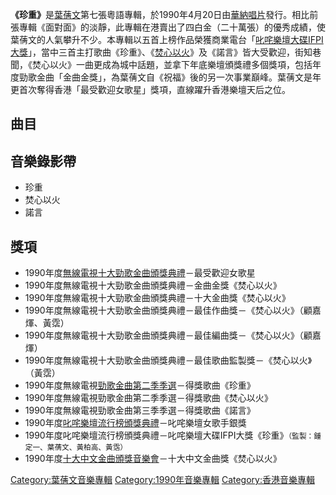 {{Infobox Album 
| Name		= 珍重
| Type		= [[專輯|專輯]]
| Artist	= [[葉蒨文|葉蒨文]] 
| Cover		= 葉蒨文_珍重1990.jpg
| Released  	= 1990年4月20日
| Recorded      = 1990年1月
| Length        = 43分0秒
| Genre		= [[粵語流行音樂|粵語流行音樂]] 
| Label		= [[華納唱片_(香港)|華納唱片]]
| Producer	= [[鍾定一|鍾定一]]、[[葉蒨文|葉蒨文]]、[[黃柏高|黃柏高]]
| Last album	= [[面對面_(葉蒨文專輯)|面對面]]<br>（1989年7月14日）
| This album	= '''珍重'''<br>（1990年4月20日）
| Next album	= [[秋去秋來|秋去秋來]] <br>（1990年12月5日）
}}

'''《珍重》'''是[[葉蒨文|葉蒨文]]第七張粵語專輯，於1990年4月20日由[[華納唱片_(香港)|華納唱片]]發行。相比前張專輯《面對面》的淡靜，此專輯在港賣出了四白金（二十萬張）的優秀成績，使葉蒨文的人氣攀升不少。本專輯以五首上榜作品榮獲商業電台「[[叱咤樂壇流行榜頒獎典禮#叱咤樂壇至尊唱片大獎（1997年前為「叱咤樂壇大碟IFPI大獎」）|叱咤樂壇大碟IFPI大獎]]」，當中三首主打歌曲《珍重》、《[[焚心以火|焚心以火]]》及《諾言》皆大受歡迎，街知巷聞，《焚心以火》一曲更成為城中話題，並拿下年底樂壇頒獎禮多個獎項，包括年度勁歌金曲「金曲金獎」，為葉蒨文自《祝福》後的另一次事業巔峰。葉蒨文是年更首次奪得香港「最受歡迎女歌星」獎項，直線躍升香港樂壇天后之位。

==曲目==
{{Tracklist
| collapsed = 
| headline = 
| font_size = 
| total_length = 43:00

| all_writing = 
| all_music = 
| all_lyrics = 
| all_arranger = 
| all_producer = 
| all_except = 

| writing_credits = 
| music_credits = yes
| lyrics_credits = yes
| arranger_credits = yes
| producer_credits = 
| extra_column = 
| longnote_column = yes

| title1 = 珍重
| note1 = 
| longnote1 = '''第一主打'''<br>改編自[[王傑_(歌手)|王傑]]的《說聲珍重》
| music1 = [[王文清_(台灣)|王文清]]
| lyrics1 = [[潘偉源|潘偉源]]
| arranger1 = [[蘇德華|蘇德華]]
| producer1 = 
| extra1 = 
| length1 = 

| title2 = 他
| note2 = 
| longnote2 = '''第四主打'''<br>改編自{{tsl|en|Luis Miguel|路爾斯·米格爾|Luis Miguel}}的《La Incondicional》<br>國語版本為《他》
| music2 = Juan Carlos Calderon
| lyrics2 = [[林振強|林振強]]
| arranger2 = [[Richard_Yuen|Richard Yuen]]
| producer2 = 
| extra2 = 
| length2 = 

| title3 = 諾言
| note3 = 
| longnote3 = '''第三主打'''<br>電影《[[祝福_(1990年電影)|祝福]]》主題曲<br>改編自[[裘海正|裘海正]]的歌曲 《其實你不懂我的心》<br>國語版本為《其實你不懂我的心》
| music3 = 童安格
| lyrics3 = 潘偉源
| arranger3 = [[鮑比達|鮑比達]]
| producer3 = 
| extra3 = 
| length3 = 

| title4 = 太早還是太遲
| note4 = 
| longnote4 = 
| music4 = [[錢幽蘭|錢幽蘭]]
| lyrics4 = [[潘源良|潘源良]]
| arranger4 = Richard Yuen
| producer4 = 
| extra4 = 
| length4 = 

| title5 = 未了解
| note5 = 
| longnote5 = '''第五主打'''<br>改編自{{tsl|en|Dionne Warwick|狄昂‧華薇克|Dionne Warwick}}的歌曲《Walk On By》
| music5 = [[伯特·巴卡拉克|Burt Bacharach]]<br>{{tsl|en|Hal David|哈爾·大衛|Hal David}}
| lyrics5 = [[因葵|因葵]]
| arranger5 = [[鐘定一|鐘定一]]
| producer5 = 
| extra5 = 
| length5 = 

| title6 = [[焚心以火|焚心以火]]
| note6 = 
| longnote6 = '''第二主打'''<br>電影《[[秦俑|秦俑]]》主題曲<br>國語版收錄於1991年的《[[瀟灑走一回|瀟灑走一回]]》
| music6 = [[顧嘉煇|顧嘉煇]]<br>[[黃霑|黃霑]]
| lyrics6 = 黃霑
| arranger6 = 顧嘉煇
| producer6 = 
| extra6 = 
| length6 = 

| title7 = 回歸自然
| note7 = 
| longnote7 = 無線電視劇《[[又是冤家又聚頭|又是冤家又聚頭]]》片尾曲
| music7 = [[鮑比達|鮑比達]]
| lyrics7 = [[盧永強|盧永強]]
| arranger7 = [[鮑比達|鮑比達]]
| producer7 = 
| extra7 = 
| length7 = 

| title8 = 一雙一對
| note8 = 
| longnote8 = 
| music8 = [[盧冠廷|盧冠廷]]
| lyrics8 = 潘源良
| arranger8 = 鮑比達
| producer8 = 
| extra8 = 
| length8 = 

| title9 = 我走我路
| note9 = 
| longnote9 = 無綫電視劇《[[又是冤家又聚頭|又是冤家又聚頭]]》主題曲
| music9 = [[林敏怡|林敏怡]]
| lyrics9 = [[鄭國江|鄭國江]]
| arranger9 = [[林敏怡|林敏怡]]
| producer9 = 
| extra9 = 
| length9 = 

| title10 = 一觸即發
| note10 = 
| longnote10 = 
| music10 = [[唐奕聰|唐奕聰]]
| lyrics10 = 因葵
| arranger10 = 唐奕聰
| producer10 = 
| extra10 = 
| length10 = 
}}

<!-- ==發行版本== -->

==音樂錄影帶==
*珍重
*焚心以火
*諾言

==獎項==
* 1990年度[[無線電視|無線電視]][[1990年度十大勁歌金曲得獎名單|十大勁歌金曲頒獎典禮]]－最受歡迎女歌星
* 1990年度無線電視十大勁歌金曲頒獎典禮－金曲金獎《焚心以火》
* 1990年度無線電視十大勁歌金曲頒獎典禮－十大金曲獎《焚心以火》
* 1990年度無線電視十大勁歌金曲頒獎典禮－最佳作曲獎－《焚心以火》（顧嘉煇、黃霑）
* 1990年度無線電視十大勁歌金曲頒獎典禮－最佳編曲獎－《焚心以火》（顧嘉煇）
* 1990年度無線電視十大勁歌金曲頒獎典禮－最佳歌曲監製獎－《焚心以火》（黃霑）
* 1990年度無線電視[[勁歌金曲優秀選#1990年度|勁歌金曲第二季季選]]－得獎歌曲《珍重》
* 1990年度無線電視勁歌金曲第二季季選－得獎歌曲《焚心以火》
* 1990年度無線電視勁歌金曲第三季季選－得獎歌曲《諾言》
* 1990年度[[1990年度叱咤樂壇流行榜頒獎典禮得獎名單|叱咤樂壇流行榜頒獎典禮]]－叱咤樂壇女歌手銀獎
* 1990年度叱咤樂壇流行榜頒獎典禮－叱咤樂壇大碟IFPI大獎《珍重》<small>（監製：鍾定一、葉蒨文、黃柏高、黃霑）</small>
* 1990年度[[第十三屆十大中文金曲得獎名單|十大中文金曲頒獎音樂會]]－十大中文金曲獎《焚心以火》

<!-- ==參考資料== -->

<!-- ==外部連結== -->

{{葉蒨文}}
{{叱咤樂壇至尊唱片}}

[[Category:葉蒨文音樂專輯|Category:葉蒨文音樂專輯]]
[[Category:1990年音樂專輯|Category:1990年音樂專輯]]
[[Category:香港音樂專輯|Category:香港音樂專輯]]
